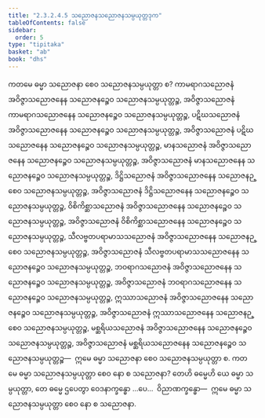 ```yaml
---
title: "2.3.2.4.5 သညောဇနသညောဇနသမ္ပယုတ္တဒုက"
tableOfContents: false
sidebar:
  order: 5
type: "tipitaka"
basket: "ab"
book: "dhs"
---
```



<DynamicBreadcrumb />

<Division number="1136" book="dhs" e="ch" v="29" p="227">

<Paragraph number="1829" book="dhs">
ကတမေ ဓမ္မာ သညောဇနာ စေဝ သညောဇနသမ္ပယုတ္တာ စ? ကာမရာဂသညောဇနံ အဝိဇ္ဇာသညောဇနေန သညောဇနဉ္စေဝ သညောဇနသမ္ပယုတ္တဉ္စ, အဝိဇ္ဇာသညောဇနံ ကာမရာဂသညောဇနေန သညောဇနဉ္စေဝ သညောဇနသမ္ပယုတ္တဉ္စ, ပဋိဃသညောဇနံ အဝိဇ္ဇာသညောဇနေန သညောဇနဉ္စေဝ သညောဇနသမ္ပယုတ္တဉ္စ, အဝိဇ္ဇာသညောဇနံ ပဋိဃသညောဇနေန သညောဇနဉ္စေဝ သညောဇနသမ္ပယုတ္တဉ္စ, မာနသညောဇနံ အဝိဇ္ဇာသညောဇနေန သညောဇနဉ္စေဝ သညောဇနသမ္ပယုတ္တဉ္စ, အဝိဇ္ဇာသညောဇနံ မာနသညောဇနေန သညောဇနဉ္စေဝ သညောဇနသမ္ပယုတ္တဉ္စ, ဒိဋ္ဌိသညောဇနံ အဝိဇ္ဇာသညောဇနေန သညောဇနဉ္စေဝ သညောဇနသမ္ပယုတ္တဉ္စ, အဝိဇ္ဇာသညောဇနံ ဒိဋ္ဌိသညောဇနေန သညောဇနဉ္စေဝ သညောဇနသမ္ပယုတ္တဉ္စ, ဝိစိကိစ္ဆာသညောဇနံ အဝိဇ္ဇာသညောဇနေန သညောဇနဉ္စေဝ သညောဇနသမ္ပယုတ္တဉ္စ, အဝိဇ္ဇာသညောဇနံ ဝိစိကိစ္ဆာသညောဇနေန သညောဇနဉ္စေဝ သညောဇနသမ္ပယုတ္တဉ္စ, သီလဗ္ဗတပရာမာသသညောဇနံ အဝိဇ္ဇာသညောဇနေန သညောဇနဉ္စေဝ သညောဇနသမ္ပယုတ္တဉ္စ, အဝိဇ္ဇာသညောဇနံ သီလဗ္ဗတပရာမာသသညောဇနေန သညောဇနဉ္စေဝ သညောဇနသမ္ပယုတ္တဉ္စ, ဘဝရာဂသညောဇနံ အဝိဇ္ဇာသညောဇနေန သညောဇနဉ္စေဝ သညောဇနသမ္ပယုတ္တဉ္စ, အဝိဇ္ဇာသညောဇနံ ဘဝရာဂသညောဇနေန သညောဇနဉ္စေဝ သညောဇနသမ္ပယုတ္တဉ္စ, ဣဿာသညောဇနံ အဝိဇ္ဇာသညောဇနေန သညောဇနဉ္စေဝ သညောဇနသမ္ပယုတ္တဉ္စ, အဝိဇ္ဇာသညောဇနံ ဣဿာသညောဇနေန သညောဇနဉ္စေဝ သညောဇနသမ္ပယုတ္တဉ္စ, မစ္ဆရိယသညောဇနံ အဝိဇ္ဇာသညောဇနေန သညောဇနဉ္စေဝ သညောဇနသမ္ပယုတ္တဉ္စ, အဝိဇ္ဇာသညောဇနံ မစ္ဆရိယသညောဇနေန သညောဇနဉ္စေဝ သညောဇနသမ္ပယုတ္တဉ္စ—  ဣမေ ဓမ္မာ သညောဇနာ စေဝ သညောဇနသမ္ပယုတ္တာ စ.
</Paragraph>

</Division>
<Division number="1137" book="dhs" e="ch" v="29" p="228">

<Paragraph number="1830" book="dhs">
ကတမေ ဓမ္မာ သညောဇနသမ္ပယုတ္တာ စေဝ နော စ သညောဇနာ? တေဟိ ဓမ္မေဟိ ယေ ဓမ္မာ သမ္ပယုတ္တာ, တေ ဓမ္မေ ဌပေတွာ ဝေဒနာက္ခန္ဓော …ပေ…  ဝိညာဏက္ခန္ဓော—  ဣမေ ဓမ္မာ သညောဇနသမ္ပယုတ္တာ စေဝ နော စ သညောဇနာ.
</Paragraph>
</Division>